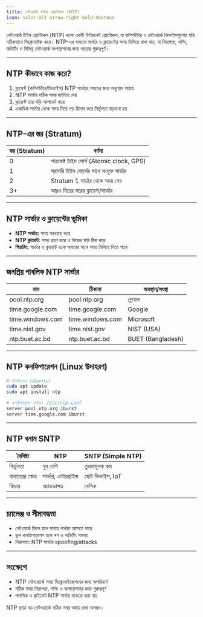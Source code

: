 ```yaml
---
title: নেটওয়ার্ক টাইম প্রোটোকল (NTP)
icon: solar:alt-arrow-right-bold-duotone
---
```


নেটওয়ার্ক টাইম প্রোটোকল (NTP) হলো একটি ইন্টারনেট প্রোটোকল, যা কম্পিউটার ও নেটওয়ার্ক ডিভাইসগুলোর ঘড়ি সঠিকভাবে সিঙ্ক্রোনাইজ করে। NTP-এর মাধ্যমে সার্ভার ও ক্লায়েন্টের সময় মিলিয়ে রাখা যায়, যা নিরাপত্তা, লগিং, অডিটিং ও বিভিন্ন নেটওয়ার্ক অপারেশনের জন্য অত্যন্ত গুরুত্বপূর্ণ।

---

## NTP কীভাবে কাজ করে?

1. ক্লায়েন্ট (কম্পিউটার/ডিভাইস) NTP সার্ভারে সময়ের জন্য অনুরোধ পাঠায়
2. NTP সার্ভার সঠিক সময় জানিয়ে দেয়
3. ক্লায়েন্ট তার ঘড়ি আপডেট করে
4. একাধিক সার্ভার থেকে সময় নিয়ে গড় হিসাব করে নির্ভুলতা বাড়ানো হয়

---

## NTP-এর স্তর (Stratum)

| স্তর (Stratum) | বর্ণনা                                 |
|---------------|----------------------------------------|
| 0             | পারফেক্ট টাইম সোর্স (Atomic clock, GPS) |
| 1             | সরাসরি টাইম সোর্সের সাথে সংযুক্ত সার্ভার |
| 2             | Stratum 1 সার্ভার থেকে সময় নেয়        |
| 3+            | আরও নিচের স্তরের ক্লায়েন্ট/সার্ভার      |

---

## NTP সার্ভার ও ক্লায়েন্টের ভূমিকা

- **NTP সার্ভার:** সময় সরবরাহ করে
- **NTP ক্লায়েন্ট:** সময় গ্রহণ করে ও নিজের ঘড়ি ঠিক করে
- **পিয়ারিং:** সার্ভার ও ক্লায়েন্ট একে অপরের সাথে সময় মিলিয়ে নিতে পারে

---

## জনপ্রিয় পাবলিক NTP সার্ভার

| নাম              | ঠিকানা                  | অবস্থান/সংস্থা         |
|------------------|------------------------|------------------------|
| pool.ntp.org     | pool.ntp.org           | গ্লোবাল                |
| time.google.com  | time.google.com        | Google                 |
| time.windows.com | time.windows.com       | Microsoft              |
| time.nist.gov    | time.nist.gov          | NIST (USA)             |
| ntp.buet.ac.bd   | ntp.buet.ac.bd         | BUET (Bangladesh)      |

---

## NTP কনফিগারেশন (Linux উদাহরণ)

```bash
# ইনস্টলেশন (Ubuntu)
sudo apt update
sudo apt install ntp

# কনফিগারেশন ফাইল: /etc/ntp.conf
server pool.ntp.org iburst
server time.google.com iburst
```

---

## NTP বনাম SNTP

| বৈশিষ্ট্য         | NTP                        | SNTP (Simple NTP)      |
|-------------------|----------------------------|------------------------|
| নির্ভুলতা         | খুব বেশি                   | তুলনামূলক কম          |
| ব্যবহারের ক্ষেত্র  | সার্ভার, এন্টারপ্রাইজ       | ছোট ডিভাইস, IoT        |
| ফিচার             | অ্যাডভান্সড                 | বেসিক                  |

---

## চ্যালেঞ্জ ও সীমাবদ্ধতা

- নেটওয়ার্ক ডিলে হলে সময়ে পার্থক্য আসতে পারে
- ভুল কনফিগারেশন হলে লগ ও অডিটিং সমস্যা
- নিরাপত্তা: NTP সার্ভার spoofing/attacks

---

## সংক্ষেপে
- NTP নেটওয়ার্কে সময় সিঙ্ক্রোনাইজেশনের জন্য অপরিহার্য
- সঠিক সময় নিরাপত্তা, লগিং ও অপারেশনের জন্য গুরুত্বপূর্ণ
- পাবলিক ও প্রাইভেট NTP সার্ভার ব্যবহার করা যায়

NTP ছাড়া বড় নেটওয়ার্কে সঠিক সময় বজায় রাখা অসম্ভব।

